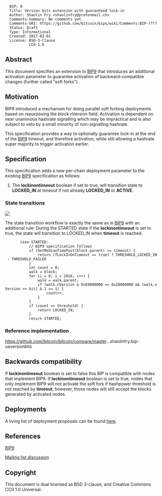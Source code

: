 <pre>
  BIP: 8
  Title: Version bits extension with guaranteed lock-in
  Author: Shaolin Fry <shaolinfry@protonmail.ch>
  Comments-Summary: No comments yet.
  Comments-URI: https://github.com/bitcoin/bips/wiki/Comments:BIP-????
  Status: Draft
  Type: Informational
  Created: 2017-02-01
  License: BSD-3-Clause
           CC0-1.0
</pre>

==Abstract==

This document specifies an extension to [[bip-0009.mediawiki|BIP9]] that introduces an additional activation parameter to guarantee activation of backward-compatible changes (further called "soft forks").

==Motivation==

BIP9 introduced a mechanism for doing parallel soft forking deployments based on repurposing the block nVersion field. Activation is dependent on near unanimous hashrate signalling which may be impractical and is also subject to veto by a small minority of non-signalling hashrate.

This specification provides a way to optionally guarantee lock-in at the end of the [[bip-0009.mediawiki|BIP9]] timeout, and therefore activation, while still allowing a hashrate super majority to trigger activation earlier.

==Specification==

This specification adds a new per-chain deployment parameter to the existing [[bip-0009.mediawiki|BIP9]] specification as follows:

# The '''lockinontimeout''' boolean if set to true, will transition state to '''LOCKED_IN''' at timeout if not already '''LOCKED_IN''' or '''ACTIVE'''.

===State transitions===

<img src="bip-uaversionbits/states.png" align="middle"></img>

The state transition workflow is exactly the same as in [[bip-0009.mediawiki|BIP9]] with an additional rule: During the STARTED state if the '''lockinontimeout''' is set to true, the state will transition to LOCKED_IN when '''timeout''' is reached.

        case STARTED:
            // BIP9 specification follows
            if (GetMedianTimePast(block.parent) >= timeout) {
                return (fLockInOnTimeout == true) ? THRESHOLD_LOCKED_IN : THRESHOLD_FAILED
            }
            int count = 0;
            walk = block;
            for (i = 0; i < 2016; i++) {
                walk = walk.parent;
                if (walk.nVersion & 0xE0000000 == 0x20000000 && (walk.nVersion >> bit) & 1 == 1) {
                    count++;
                }
            }
            if (count >= threshold) {
                return LOCKED_IN;
            }
            return STARTED;

=== Reference implementation ===

https://github.com/bitcoin/bitcoin/compare/master...shaolinfry:bip-uaversionbits

==Backwards compatibility==

If '''lockinontimeout''' boolean is set to false this BIP is compatible with nodes that implement BIP9. If '''lockinontimeout''' boolean is set to true, nodes that only implement BIP9 will not activate the soft fork if hashpower threshold is not reached by '''timeout''', however, those nodes will still accept the blocks generated by activated nodes.

==Deployments==

A living list of deployment proposals can be found [[bip-0008/assignments.mediawiki|here]].

==References==

[[bip-0009.mediawiki|BIP9]]

[https://lists.linuxfoundation.org/pipermail/bitcoin-dev/2017-February/013643.html Mailing list discussion]

==Copyright==

This document is dual licensed as BSD 3-clause, and Creative Commons CC0 1.0 Universal.

